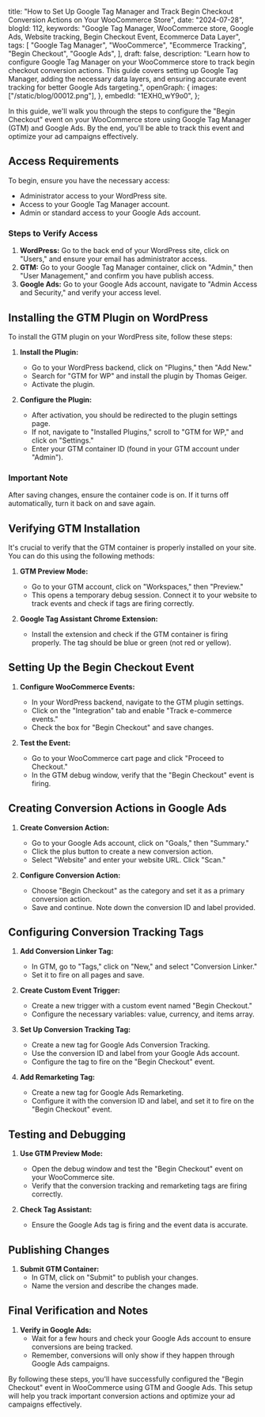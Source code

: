   title:
    "How to Set Up Google Tag Manager and Track Begin Checkout Conversion Actions on Your WooCommerce Store",
  date: "2024-07-28",
  blogId: 112,
  keywords:
    "Google Tag Manager, WooCommerce store, Google Ads, Website tracking, Begin Checkout Event, Ecommerce Data Layer",
  tags: [
    "Google Tag Manager",
    "WooCommerce",
    "Ecommerce Tracking",
    "Begin Checkout",
    "Google Ads",
  ],
  draft: false,
  description:
    "Learn how to configure Google Tag Manager on your WooCommerce store to track begin checkout conversion actions. This guide covers setting up Google Tag Manager, adding the necessary data layers, and ensuring accurate event tracking for better Google Ads targeting.",
  openGraph: {
    images: ["/static/blog/00012.png"],
  },
  embedId: "1EXH0_wY9o0",
};

In this guide, we'll walk you through the steps to configure the "Begin Checkout" event on your WooCommerce store using Google Tag Manager (GTM) and Google Ads. By the end, you'll be able to track this event and optimize your ad campaigns effectively.

## Access Requirements

To begin, ensure you have the necessary access:

- Administrator access to your WordPress site.
- Access to your Google Tag Manager account.
- Admin or standard access to your Google Ads account.

### Steps to Verify Access

1. **WordPress:** Go to the back end of your WordPress site, click on "Users," and ensure your email has administrator access.
2. **GTM:** Go to your Google Tag Manager container, click on "Admin," then "User Management," and confirm you have publish access.
3. **Google Ads:** Go to your Google Ads account, navigate to "Admin Access and Security," and verify your access level.

## Installing the GTM Plugin on WordPress

To install the GTM plugin on your WordPress site, follow these steps:

1. **Install the Plugin:**

   - Go to your WordPress backend, click on "Plugins," then "Add New."
   - Search for "GTM for WP" and install the plugin by Thomas Geiger.
   - Activate the plugin.

2. **Configure the Plugin:**
   - After activation, you should be redirected to the plugin settings page.
   - If not, navigate to "Installed Plugins," scroll to "GTM for WP," and click on "Settings."
   - Enter your GTM container ID (found in your GTM account under "Admin").

### Important Note

After saving changes, ensure the container code is on. If it turns off automatically, turn it back on and save again.

## Verifying GTM Installation

It's crucial to verify that the GTM container is properly installed on your site. You can do this using the following methods:

1. **GTM Preview Mode:**

   - Go to your GTM account, click on "Workspaces," then "Preview."
   - This opens a temporary debug session. Connect it to your website to track events and check if tags are firing correctly.

2. **Google Tag Assistant Chrome Extension:**
   - Install the extension and check if the GTM container is firing properly. The tag should be blue or green (not red or yellow).

## Setting Up the Begin Checkout Event

1. **Configure WooCommerce Events:**

   - In your WordPress backend, navigate to the GTM plugin settings.
   - Click on the "Integration" tab and enable "Track e-commerce events."
   - Check the box for "Begin Checkout" and save changes.

2. **Test the Event:**
   - Go to your WooCommerce cart page and click "Proceed to Checkout."
   - In the GTM debug window, verify that the "Begin Checkout" event is firing.

## Creating Conversion Actions in Google Ads

1. **Create Conversion Action:**

   - Go to your Google Ads account, click on "Goals," then "Summary."
   - Click the plus button to create a new conversion action.
   - Select "Website" and enter your website URL. Click "Scan."

2. **Configure Conversion Action:**
   - Choose "Begin Checkout" as the category and set it as a primary conversion action.
   - Save and continue. Note down the conversion ID and label provided.

## Configuring Conversion Tracking Tags

1. **Add Conversion Linker Tag:**

   - In GTM, go to "Tags," click on "New," and select "Conversion Linker."
   - Set it to fire on all pages and save.

2. **Create Custom Event Trigger:**

   - Create a new trigger with a custom event named "Begin Checkout."
   - Configure the necessary variables: value, currency, and items array.

3. **Set Up Conversion Tracking Tag:**

   - Create a new tag for Google Ads Conversion Tracking.
   - Use the conversion ID and label from your Google Ads account.
   - Configure the tag to fire on the "Begin Checkout" event.

4. **Add Remarketing Tag:**
   - Create a new tag for Google Ads Remarketing.
   - Configure it with the conversion ID and label, and set it to fire on the "Begin Checkout" event.

## Testing and Debugging

1. **Use GTM Preview Mode:**

   - Open the debug window and test the "Begin Checkout" event on your WooCommerce site.
   - Verify that the conversion tracking and remarketing tags are firing correctly.

2. **Check Tag Assistant:**
   - Ensure the Google Ads tag is firing and the event data is accurate.

## Publishing Changes

1. **Submit GTM Container:**
   - In GTM, click on "Submit" to publish your changes.
   - Name the version and describe the changes made.

## Final Verification and Notes

1. **Verify in Google Ads:**
   - Wait for a few hours and check your Google Ads account to ensure conversions are being tracked.
   - Remember, conversions will only show if they happen through Google Ads campaigns.

By following these steps, you'll have successfully configured the "Begin Checkout" event in WooCommerce using GTM and Google Ads. This setup will help you track important conversion actions and optimize your ad campaigns effectively.
